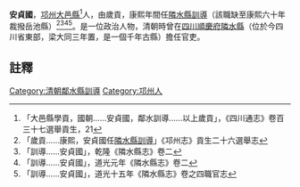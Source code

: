 {{vfd|沒有足夠的可靠資料來源能夠讓這個條目符合[[Wikipedia:關注度|Wikipedia:關注度]]中的標準|date=2022/06/27}}
{{明清人物信息框
| 姓名 =安貞國
| 最高職務 = [[四川|四川]][[隣水縣|隣水縣]][[訓導|訓導]]
| 國家 = 大清
| 籍貫 = [[邛州|邛州]][[大邑縣|大邑縣]]
| 字號 =
| 出生日期 = ？年？月？日
| 逝世日期 = ？年？月？日
| 墓葬 = 
| 配偶 =  
| 親屬 = 曾祖、祖、父，母
| 出身 =歲貢 
| 著作 =  
*
}}
'''安貞國'''{{BD|？年||？年||}}，[[邛州|邛州]][[大邑縣|大邑縣]]<ref>「大邑縣學貢，國朝……安貞國，鄰水訓導……以上歲貢」，《四川通志》卷百三十七選舉貢生，21</ref>人，由歲貢，康熙年間任[[隣水縣|隣水縣]][[訓導|訓導]]（該職缺至康熙六十年裁撥岳池縣）<ref>「歲貢……康熙，安貞國任[[隣水縣|隣水縣]][[訓導|訓導]]」《邛州志》貢生二十六選舉志</ref><ref>「訓導……安貞國」，乾隆《隣水縣志》卷二</ref><ref>「訓導……安貞國」，道光元年《隣水縣志》卷二</ref><ref>「訓導……安貞國」，道光十五年《隣水縣志》卷之四職官志</ref>。是一位政治人物，清朝時曾在[[四川|四川]][[順慶府|順慶府]][[隣水縣|隣水縣]]（位於今四川省東部，梁大同三年置，是一個千年古縣）擔任官吏。
==註釋==
{{reflist}}
{{清朝人物小作品}}
[[Category:清朝鄰水縣訓導|Category:清朝鄰水縣訓導]]
[[Category:邛州人|Category:邛州人]]